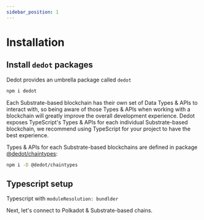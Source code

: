 ```yaml
---
sidebar_position: 1
---
```

# Installation

## Install `dedot` packages

Dedot provides an umbrella package called `dedot`

```bash npm2yarn
npm i dedot
```

Each Substrate-based blockchain has their own set of Data Types & APIs to interact with, so being aware of those Types & APIs when working with a blockchain will greatly improve the overall development experience. Dedot exposes TypeScript's Types & APIs for each individual Substrate-based blockchain, we recommend using TypeScript for your project to have the best experience.

Types & APIs for each Substrate-based blockchains are defined in package [@dedot/chaintypes](https://github.com/dedotdev/chaintypes):

```bash npm2yarn
npm i -D @dedot/chaintypes
```

## Typescript setup
Typescript with `moduleResolution: bundlder`

Next, let's connect to Polkadot & Substrate-based chains.

